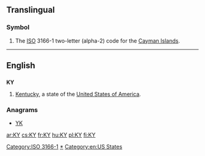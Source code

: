 {{also|ky|Ky.|.ky}}
==Translingual==

===Symbol===
{{head|mul|symbol}}
# The [[ISO]] 3166-1 two-letter (alpha-2) code for the [[Cayman Islands]].

[[Category:ISO 3166-1]]
----

==English==

==={{abbreviation}}===
'''KY'''

# [[Kentucky]], a state of the [[United States of America]].

===Anagrams===
* [[YK#English|YK]]

[[Category:en:Kentucky|*]]
[[Category:en:US States]]

[[ar:KY]]
[[cs:KY]]
[[fr:KY]]
[[hu:KY]]
[[pl:KY]]
[[fi:KY]]
